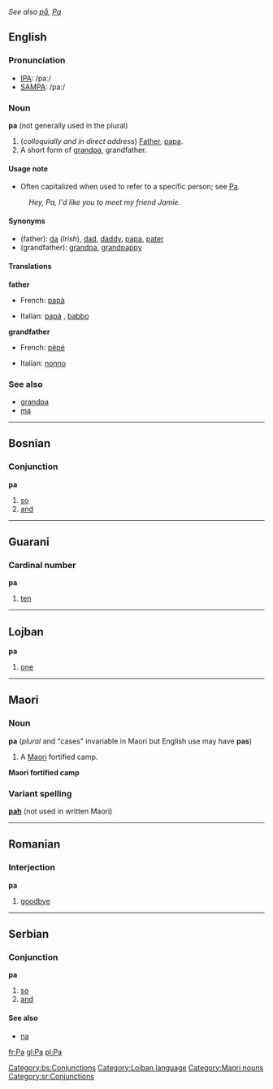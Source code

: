 ''See also [[på]], [[Pa]]''
==English==

===Pronunciation===
*[[w:IPA|IPA]]: /paː/
*[[w:SAMPA|SAMPA]]: /pa:/

===Noun===
'''pa''' (not generally used in the plural)

#(''colloquially and in direct address'') [[Father]], [[papa]].
#A short form of [[grandpa]], grandfather.

====Usage note====
*Often capitalized when used to refer to a specific person; see [[Pa]].
:''Hey, Pa, I'd like you to meet my friend Jamie.''

====Synonyms====
*(father): [[da]] (''Irish''), [[dad]], [[daddy]], [[papa]], [[pater]]
*(grandfather): [[grandpa]], [[grandpappy]]

====Translations====

'''father'''
{{top}}
*French: [[papà#French|papà]] {{m}}
{{mid}}
*Italian: [[papà#Italian|papà]] {{m}}, [[babbo#Italian|babbo]] {{m}}
{{bottom}}

'''grandfather'''
{{top}}
*French: [[pépé]] {{m}}
{{mid}}
*Italian: [[nonno]] {{m}}
{{bottom}}

===See also===
*[[grandpa]]
*[[ma]]

----

==Bosnian==
===Conjunction===
'''pa'''
#[[so]]
#[[and]]
[[Category:bs:Conjunctions]]

----

==Guarani==
===Cardinal number===
'''pa'''
#[[ten]]

----

==Lojban==
'''pa'''
#[[one]]
[[Category:Lojban language]]

----

==Maori==
===Noun===
'''pa''' (''plural'' and "cases" invariable in Maori but English use may have '''pas''')
#A [[Maori]] fortified camp.
'''Maori fortified camp'''
===Variant spelling===
'''[[pah]]''' (not used in written Maori)
[[Category:Maori nouns]]

----

==Romanian==
===Interjection===
'''pa'''
#[[goodbye]]

----

==Serbian==
===Conjunction===
'''pa'''
#[[so]]
#[[and]]
====See also====
*[[па#Serbian|па]]
[[Category:sr:Conjunctions]]

[[fr:Pa]]
[[gl:Pa]]
[[pl:Pa]]
